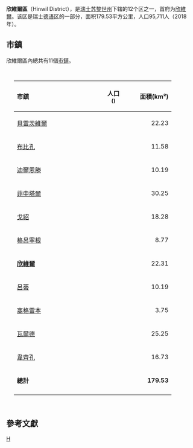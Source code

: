 {{Infobox Settlement
 | official_name                  = 欣維爾區<br>Hinwil District
 | native_name                    = Bezirk Hinwil
 | settlement_type                = 瑞士行政區
 | image_map                      = Karte Bezirk Hinwil 2007.png
 | subdivision_type               = [[世界政區索引|國家]]
 | subdivision_name               = {{CHE}}
 | subdivision_type2              = [[瑞士行政區劃|州]]
 | subdivision_name2              = {{Flag|Zürich}}
 | subdivision_type3              = 首府
 | subdivision_name3              = [[欣維爾|欣維爾]]
 | area_total_km2                 = 179.53
 | area_footnotes                 = 
 | population_as_of 	          = {{Swiss populations date|CH-ZH}}
 | population_total 	          = {{Swiss populations NC|CH-ZH|B0105}}
 | population_footnotes           = 
 | population_density_km2         = auto
 | timezone         	          = [[Central_European_Time|CET]]
 | utc_offset 	                  = +1
 | timezone_DST 	          = [[Central_European_Summer_Time|CEST]]
 | utc_offset_DST         	  = +2
 | blank_name_sec1                = 市鎮
 | blank_info_sec1                = 11個
}}
{{coord|47|18|N|8|51|E|type:adm2nd_region:CH-ZH|display=title}}

'''欣維爾區'''（Hinwil District），是[[瑞士|瑞士]][[苏黎世州|苏黎世州]]下辖的12个区之一，首府为[[欣維爾|欣維爾]]。该区是瑞士[[德语|德语]]区的一部分，面积179.53平方公里，人口95,711人（2018年）。

== 市鎮 ==
欣維爾區內總共有11個[[瑞士的市鎮|市鎮]]。

<div style="padding:1em 20px 1em 20px; color:#000000;text-align:left;">
{|cellpadding="3" cellspacing="0" border="1" style="border: gray solid 1px; border-collapse: collapse;"
!colspan="1" align=left bgcolor="#EFEFEF" width="190" | '''市鎮'''
!colspan="1" align=center bgcolor="#EFEFEF" width="100" | '''人口'''<br><small>({{Swiss populations date|CH-ZH}}){{Swiss populations ref|CH-ZH}}</small>
!colspan="1" align=right bgcolor="#EFEFEF" width="80" | '''面積(km²)''' 
|-
| [[貝雷茨維爾|貝雷茨維爾]] || align="center" | {{Swiss populations|CH-ZH|0111}} 
| align="right" | 22.23
|-
| [[布比孔|布比孔]] || align="center" | {{Swiss populations|CH-ZH|0112}} 
| align="right" | 11.58
|-
| [[迪爾恩滕|迪爾恩滕]] || align="center" | {{Swiss populations|CH-ZH|0113}} 
| align="right" | 10.19
|-
| [[菲申塔爾|菲申塔爾]] || align="center" | {{Swiss populations|CH-ZH|0114}} 
| align="right" | 30.25
|-
| [[戈紹_(蘇黎世州)|戈紹]] || align="center" | {{Swiss populations|CH-ZH|0115}} 
| align="right" | 18.28
|-
| [[格呂寧根|格呂寧根]] || align="center" | {{Swiss populations|CH-ZH|0116}} 
| align="right" | 8.77
|-
| '''[[欣維爾|欣維爾]]''' || align="center" | {{Swiss populations|CH-ZH|0117}} 
| align="right" | 22.31
|-
| [[呂蒂|呂蒂]] || align="center" | {{Swiss populations|CH-ZH|0118}} 
| align="right" | 10.19
|-
| [[塞格雷本|塞格雷本]] || align="center" | {{Swiss populations|CH-ZH|0119}} 
| align="right" | 3.75
|-
| [[瓦爾德_(蘇黎世州)|瓦爾德]] || align="center" | {{Swiss populations|CH-ZH|0120}} 
| align="right" | 25.25
|-
| [[韋齊孔|韋齊孔]] || align="center" | {{Swiss populations|CH-ZH|0121}} 
| align="right" | 16.73
|- style="background-color:#EFEFEF;"
| align="left" | '''總計''' || align="center" | '''{{Swiss populations|CH-ZH|B0105}}''' 
| align="right" | '''179.53'''
|-
|}
</div>

==參考文獻==
{{reflist}}

{{蘇黎世州區劃}}
{{Authority control}}

[[Category:苏黎世州的区|H]]
